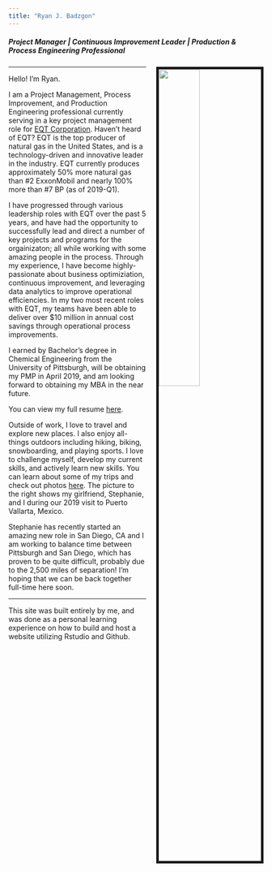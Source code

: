 ```yaml
---
title: "Ryan J. Badzgon"
---
```


<link rel="stylesheet" href="styles.css" type="text/css">

<h5> Project Manager | Continuous Improvement Leader | Production & Process Engineering Professional </h5>

<img src="files/IMG_6055.jpg" align="right" style="width:40%; margin-left: 20px; border:5px solid">

---

Hello! I'm Ryan.

I am a Project Management, Process Improvement, and Production Engineering professional currently serving in a key project management role for [EQT Corporation](https://www.eqt.com/). Haven't heard of EQT? EQT is the top producer of natural gas in the United States, and is a technology-driven and innovative leader in the industry. EQT currently produces approximately 50% more natural gas than #2 ExxonMobil and nearly 100% more than #7 BP (as of 2019-Q1).

I have progressed through various leadership roles with EQT over the past 5 years, and have had the opportunity to successfully lead and direct a number of key projects and programs for the orgainizaton; all while working with some amazing people in the process. Through my experience, I have become highly-passionate about business optimiziation, continuous improvement, and leveraging data analytics to improve operational efficiencies. In my two most recent roles with EQT, my teams have been able to deliver over $10 million in annual cost savings through operational process improvements. 

I earned by Bachelor's degree in Chemical Engineering from the University of Pittsburgh, will be obtaining my PMP in April 2019, and am looking forward to obtaining my MBA in the near future.

You can view my full resume [here](resume.html).

Outside of work, I love to travel and explore new places. I also enjoy all-things outdoors including hiking, biking, snowboarding, and playing sports. I love to challenge myself, develop my current skills, and actively learn new skills.  You can learn about some of my trips and check out photos [here](travel.html). The picture to the right shows my girlfriend, Stephanie, and I during our 2019 visit to Puerto Vallarta, Mexico. 

Stephanie has recently started an amazing new role in San Diego, CA and I am working to balance time between Pittsburgh and San Diego, which has proven to be quite difficult, probably due to the 2,500 miles of separation! I'm hoping that we can be back together full-time here soon.

---

This site was built entirely by me, and was done as a personal learning experience on how to build and host a website utilizing Rstudio and Github.